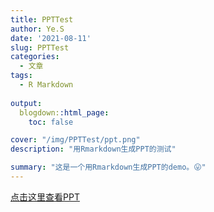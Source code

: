 ```yaml
---
title: PPTTest
author: Ye.S
date: '2021-08-11'
slug: PPTTest
categories:
  - 文章
tags:
  - R Markdown
  
output:
  blogdown::html_page:
    toc: false

cover: "/img/PPTTest/ppt.png"
description: "用Rmarkdown生成PPT的测试"

summary: "这是一个用Rmarkdown生成PPT的demo。😛"
---
```


[点击这里查看PPT](/ppt/index.html)
